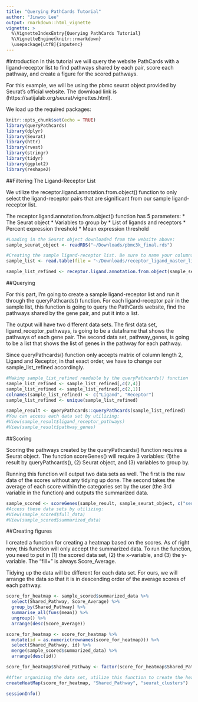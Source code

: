 ```yaml
---
title: "Querying PathCards Tutorial"
author: "Jinwoo Lee"
output: rmarkdown::html_vignette
vignette: >
  %\VignetteIndexEntry{Querying PathCards Tutorial}
  %\VignetteEngine{knitr::rmarkdown}
  \usepackage[utf8]{inputenc}
---
```



#Introduction
In this tutorial we will query the website PathCards with a ligand-receptor list to find pathways shared by each pair, score each pathway, and create a figure for the scored pathways. 

For this example, we will be using the pbmc seurat object provided by Seurat's official website. The download link is (https://satijalab.org/seurat/vignettes.html). 

We load up the required packages:

```r
knitr::opts_chunk$set(echo = TRUE)
library(queryPathcards)
library(dplyr)
library(Seurat)
library(httr)
library(rvest)
library(stringr)
library(tidyr)
library(ggplot2)
library(reshape2)
```

##Filtering The Ligand-Receptor List

We utilize the receptor.ligand.annotation.from.object() function to only select the ligand-receptor pairs that are significant from our sample ligand-receptor list.

The receptor.ligand.annotation.from.object() function has 5 parameters:
* The Seurat object
* Variables to group by
* List of ligands and receptors
* Percent expression threshold
* Mean expression threshold

```r
#Loading in the Seurat object downloaded from the website above:
sample_seurat_object <- readRDS("~/Downloads/pbmc3k_final.rds")

#Creating the sample ligand-receptor list. Be sure to name your columns as Ligand and Receptor.
sample_list <- read.table(file = "~/Downloads/receptor_ligand_master_list.txt", sep = "\t", header = TRUE)[1:500,]

sample_list_refined <- receptor.ligand.annotation.from.object(sample_seurat_object, "seurat_clusters", sample_list, 0.1, 0.2)
```

##Querying 

For this part, I'm going to create a sample ligand-receptor list and run it through the queryPathcards() function. For each ligand-receptor pair in the sample list, this function is going to query the PathCards website, find the pathways shared by the gene pair, and put it into a list. 

The output will have two different data sets. The first data set, ligand_receptor_pathways, is going to be a dataframe that shows the pathways of each gene pair. The second data set, pathway_genes, is going to be a list that shows the list of genes in the pathway for each pathway.

Since queryPathcards() function only accepts matrix of column length 2, Ligand and Receptor, in that exact order, we have to change our sample_list_refined accordingly.

```r
#Making sample_list_refined readable by the queryPathcards() function
sample_list_refined <- sample_list_refined[,c(2,4)]
sample_list_refined <- sample_list_refined[,c(2,1)]
colnames(sample_list_refined) <- c("Ligand", "Receptor")
sample_list_refined <- unique(sample_list_refined)

sample_result <- queryPathcards::queryPathcards(sample_list_refined)
#You can access each data set by utilizing:
#View(sample_result$ligand_receptor_pathways)
#View(sample_result$pathway_genes)
```

##Scoring

Scoring the pathways created by the queryPathcards() function requires a Seurat object. The function scoreGenes() will require 3 variables: (1)the result by queryPathcards(), (2) Seurat object, and (3) variables to group by.

Running this function will output two data sets as well. The first is the raw data of the scores without any tidying up done. The second takes the average of each score within the categories set by the user (the 3rd variable in the function) and outputs the summarized data.

```r
sample_scored <- scoreGenes(sample_result, sample_seurat_object, c("seurat_clusters"))
#Access these data sets by utilizing:
#View(sample_scored$full_data)
#View(sample_scored$summarized_data)
```

##Creating figures

I created a function for creating a heatmap based on the scores. As of right now, this function will only accept the summarized data. To run the function, you need to put in (1) the scored data set, (2) the x-variable, and (3) the y-variable. The "fill=" is always Score_Average.

Tidying up the data will be different for each data set. For ours, we will arrange the data so that it is in descending order of the average scores of each pathway.
```r
score_for_heatmap <- sample_scored$summarized_data %>% 
  select(Shared_Pathway, Score_Average) %>% 
  group_by(Shared_Pathway) %>% 
  summarise_all(funs(mean)) %>% 
  ungroup() %>% 
  arrange(desc(Score_Average))

score_for_heatmap <- score_for_heatmap %>%
  mutate(id = as.numeric(rownames(score_for_heatmap))) %>%
  select(Shared_Pathway, id) %>%
  merge(sample_scored$summarized_data) %>%
  arrange(desc(id))

score_for_heatmap$Shared_Pathway <- factor(score_for_heatmap$Shared_Pathway, levels = unique(score_for_heatmap$Shared_Pathway))

#After organizing the data set, utilize this function to create the heatmap:
createHeatMap(score_for_heatmap, "Shared_Pathway", "seurat_clusters")
```

```r
sessionInfo()
```
